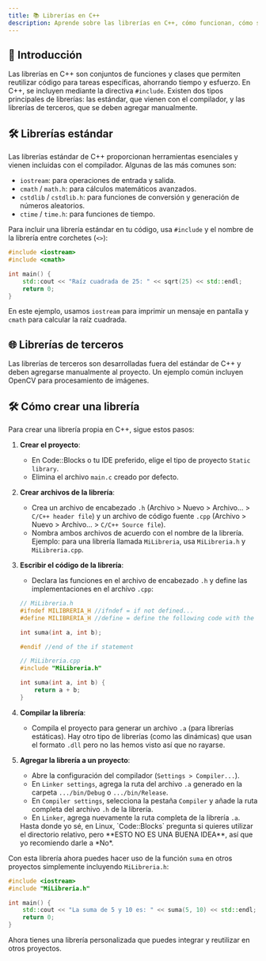 ```yaml
---
title: 📚 Librerías en C++
description: Aprende sobre las librerías en C++, cómo funcionan, cómo se usan y cómo integrarlas en tu proyecto o en la configuración de tu IDE/compilador.
---
```



## 📖 Introducción

Las librerías en C++ son conjuntos de funciones y clases que permiten reutilizar código para tareas específicas, ahorrando tiempo y esfuerzo. En C++, se incluyen mediante la directiva `#include`. Existen dos tipos principales de librerías: las estándar, que vienen con el compilador, y las librerías de terceros, que se deben agregar manualmente.

## 🛠️ Librerías estándar

Las librerías estándar de C++ proporcionan herramientas esenciales y vienen incluidas con el compilador. Algunas de las más comunes son:

- `iostream`: para operaciones de entrada y salida.
- `cmath` / `math.h`: para cálculos matemáticos avanzados.
- `cstdlib` / `cstdlib.h`: para funciones de conversión y generación de números aleatorios.
- `ctime` / `time.h`: para funciones de tiempo.

Para incluir una librería estándar en tu código, usa `#include` y el nombre de la librería entre corchetes (`<>`):

```cpp
#include <iostream>
#include <cmath>

int main() {
    std::cout << "Raíz cuadrada de 25: " << sqrt(25) << std::endl;
    return 0;
}
```

En este ejemplo, usamos `iostream` para imprimir un mensaje en pantalla y `cmath` para calcular la raíz cuadrada.

## 🌐 Librerías de terceros

Las librerías de terceros son desarrolladas fuera del estándar de C++ y deben agregarse manualmente al proyecto. Un ejemplo común incluyen OpenCV para procesamiento de imágenes.

## 🛠️ Cómo crear una librería

Para crear una librería propia en C++, sigue estos pasos:

1. **Crear el proyecto**: 
   - En Code::Blocks o tu IDE preferido, elige el tipo de proyecto `Static library`.
   - Elimina el archivo `main.c` creado por defecto.

2. **Crear archivos de la librería**: 
   - Crea un archivo de encabezado `.h` (Archivo > Nuevo > Archivo... > `C/C++ header file`) y un archivo de código fuente `.cpp` (Archivo > Nuevo > Archivo... > `C/C++ Source file`).
   - Nombra ambos archivos de acuerdo con el nombre de la librería. Ejemplo: para una librería llamada `MiLibreria`, usa `MiLibreria.h` y `MiLibreria.cpp`.

3. **Escribir el código de la librería**:
   - Declara las funciones en el archivo de encabezado `.h` y define las implementaciones en el archivo `.cpp`:

   ```cpp frame="terminal"
   // MiLibreria.h
   #ifndef MILIBRERIA_H //ifndef = if not defined...
   #define MILIBRERIA_H //define = define the following code with the name MILIBRERIA_H

   int suma(int a, int b);

   #endif //end of the if statement
   ```

   ```cpp frame="terminal"
   // MiLibreria.cpp
   #include "MiLibreria.h"

   int suma(int a, int b) {
       return a + b;
   }
   ```

4. **Compilar la librería**: 
   - Compila el proyecto para generar un archivo `.a` (para librerías estáticas). Hay otro tipo de librerías (como las dinámicas) que usan el formato `.dll`
   pero no las hemos visto así que no rayarse.

5. **Agregar la librería a un proyecto**:
   - Abre la configuración del compilador (`Settings > Compiler...`).
   - En `Linker settings`, agrega la ruta del archivo `.a` generado en la carpeta `.../bin/Debug` o `.../bin/Release`.
   - En `Compiler settings`, selecciona la pestaña `Compiler` y añade la ruta completa del archivo `.h` de la librería.
   - En `Linker`, agrega nuevamente la ruta completa de la librería `.a`.


   <Aside type="caution">Hasta donde yo sé, en Linux, `Code::Blocks` pregunta si quieres utilizar el directorio relativo, pero **ESTO NO ES UNA BUENA IDEA**, así que yo recomiendo darle a *No*. </Aside>

Con esta librería ahora puedes hacer uso de la función `suma` en otros proyectos simplemente incluyendo `MiLibreria.h`:

```cpp frame="terminal"
#include <iostream>
#include "MiLibreria.h"

int main() {
    std::cout << "La suma de 5 y 10 es: " << suma(5, 10) << std::endl;
    return 0;
}
```

Ahora tienes una librería personalizada que puedes integrar y reutilizar en otros proyectos.